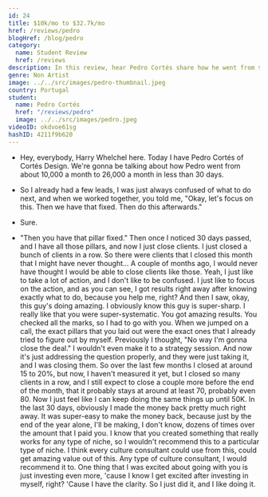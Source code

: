 ```yaml
---
id: 24
title: $10k/mo to $32.7k/mo
href: /reviews/pedro
blogHref: /blog/pedro
category:
  name: Student Review
  href: /reviews
description: In this review, hear Pedro Cortés share how he went from $10k/mo to $32.7k/mo in less than 60 days helping SaaS founders book more demos.
genre: Non Artist
image: ../../src/images/pedro-thumbnail.jpeg
country: Portugal
student:
  name: Pedro Cortés
  href: "/reviews/pedro"
  image: ../../src/images/pedro.jpeg
videoID: okdvoe61sg
hashID: 4211f9b620
---
```


- Hey, everybody, Harry Whelchel here. Today I have Pedro Cortés of Cortés Design. We're gonna be talking about how Pedro went from about 10,000 a month to 26,000 a month in less than 30 days.

- So I already had a few leads, I was just always confused of what to do next, and when we worked together, you told me, "Okay, let's focus on this. Then we have that fixed. Then do this afterwards."

- Sure.

- "Then you have that pillar fixed." Then once I noticed 30 days passed, and I have all those pillars, and now I just close clients. I just closed a bunch of clients in a row. So there were clients that I closed this month that I might have never thought... A couple of months ago, I would never have thought I would be able to close clients like those. Yeah, I just like to take a lot of action, and I don't like to be confused. I just like to focus on the action, and as you can see, I got results right away after knowing exactly what to do, because you help me, right? And then I saw, okay, this guy's doing amazing. I obviously know this guy is super-sharp. I really like that you were super-systematic. You got amazing results. You checked all the marks, so I had to go with you. When we jumped on a call, the exact pillars that you laid out were the exact ones that I already tried to figure out by myself. Previously I thought, "No way I'm gonna close the deal." I wouldn't even make it to a strategy session. And now it's just addressing the question properly, and they were just taking it, and I was closing them. So over the last few months I closed at around 15 to 20%, but now, I haven't measured it yet, but I closed so many clients in a row, and I still expect to close a couple more before the end of the month, that it probably stays at around at least 70, probably even 80. Now I just feel like I can keep doing the same things up until 50K. In the last 30 days, obviously I made the money back pretty much right away. It was super-easy to make the money back, because just by the end of the year alone, I'll be making, I don't know, dozens of times over the amount that I paid you. I know that you created something that really works for any type of niche, so I wouldn't recommend this to a particular type of niche. I think every culture consultant could use from this, could get amazing value out of this. Any type of culture consultant, I would recommend it to. One thing that I was excited about going with you is just investing even more, 'cause I know I get excited after investing in myself, right? 'Cause I have the clarity. So I just did it, and I like doing it.
